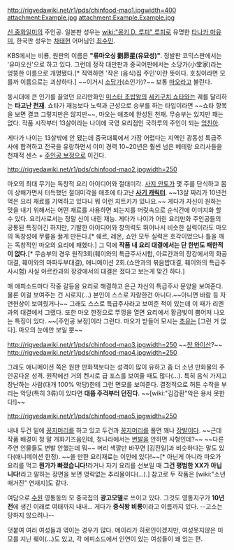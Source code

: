 http://rigvedawiki.net/r1/pds/chinfood-mao1.jpgwidth=400
attachment:Example.jpg
attachment:Example.Example.jpg

[[신 중화일미]]의 주인공. 일본판 성우는 [[wiki:"몽키 D. 루피" 루피]]로 유명한 [[타나카 마유미]], 한국판 성우는 [[차태현]] 어머님인 [[최수민]].

KBS에서는 비룡, 원판의 이름은 '''"류마오싱 劉昴星(유묘성)"'''. 정발판 코믹스판에서는 '유마오신'으로 하고 있다. 그런데 정작 대만판과 중국어판에서는 소당가(小堂家)라는 엉뚱한 이름으로 개명됐다.[* 직역하면 '작은 (음식)집 주인'이란 뜻이다. 호칭이라면 모를까 이름으로는 괴상하다.] ~~이거시 [[소]]당가(소인가)?~~ 보통 [[마오]]라고 불린다.

동시대에 큰 인기를 끌었던 요리만화인 [[미스터 초밥왕]]의 [[세키구치 쇼타]]와는 궤를 달리하는 '''타고난 [[천재]]'''. 쇼타가 재능보다 노력과 근성으로 승부를 하는 타입이라면 ~~쇼타 항목을 보면 결코 그렇지만은 않지만~~, 마오는 애초에 완성된 천재. 무승부는 있지만 패는 없다. 작품 시작부터 13살이라는 나이에 국영 요리점인 국하루의 주인이 되는 [[엄친아]].

게다가 나이는 13살밖에 안 됐는데 중국대륙에서 가장 어렵다는 지역인 광동성 특급주사에 합격하고 전국을 유랑하면서 이미 경력 10~20년은 훨씬 넘은 베테랑 요리사들을 천재적 센스 + [[주인공 보정]]으로 이긴다.

http://rigvedawiki.net/r1/pds/chinfood-mao2.jpgwidth=250

마오의 최대 무기는 독창적 요리 아이디어와 절대미각. [[사지 안토]]가 몇 주를 단식하고 몸이 상해가면서 터득했던 절대미각을 애초에 타고난 '''[[사기 캐릭터]]'''. ~~13살 짜리가 10년전 먹은 요리 재료를 기억하고 있다니 뭐 이런 치트키가 있나요.~~ 게다가 자신이 원하는 맛을 내기 위해서는 어떤 재료를 사용하면 되는지를 머릿속으로 순식간에 이미지화 할 수 있다. 요리사로서는 정말 신이 내린 재능. 게다가 나이가 어린 요리만화 주인공들의 공통된 특징이긴 하지만, 기발한 아이디어와 창의력도 뛰어나서 비슷한 실력이라도 마오의 독창성에 무릎을 꿇게 만든다.[* 쉐르, 레온, 쇼안 모두 실력은 호각이었으나 틀을 깨는 독창적인 마오의 요리에 패했다.] 그 덕에 '''작품 내 요리 대결에서는 단 한번도 패한적이 없다.'''[* 무승부의 경우 원작3회(훼이와의 특급주사시험, 아르칸과의 장강에서의 화공대결, 훼이와의 마파두부대결), 애니메이션 2회.(쇼안과의 볶음밥대결, 훼이와의 특급주사시험) 사실 아르칸과의 장강에서의 대결은 졌다고 보는게 맞긴 하다.]

매 에피소드마다 작중 갈등을 요리로 해결하고 은근 자신의 특급주사 문양을 보여준다. 물론 이걸 보여주는 건 시로지(…) 본인이 스스로 자랑한건 아니다.~~아니면 바람 등 자연현상이 보여줬거나~~ 그래도 스스로 특급주사라고 보여준 적이 있는데 이 때가 리엔과의 대결에서 그랬다. 또한 마오 한정으로 뚜껑을 열면 요리에서 황금빛이 뿜어져 나오는 특징이 있다. ~~[주인공 보정]이라 그런다. 마오가 받들어 모시는 [[초유(신 중화일미)|초유]]는 [그런 거 없다]. 마오의 눈에만 보일 뿐~~

http://rigvedawiki.net/r1/pds/chinfood-mao3.jpgwidth=250
~~[[챵 와이산]]?~~
http://rigvedawiki.net/r1/pds/chinfood-mao4.jpgwidth=250

그래도 애니메이션 쪽은 원판 만화책보다는 성격이 많이 유하고 좀 더 소년 만화물의 주인공다운 성격. 원작에선 거의 켄시로 급 포스를 보여줄 때도 많다(…). 특히 음식 가지고 장난하는 사람(대개 100% 악당)한테 그런 면모를 보여준다. 결정적으로 허튼 수작을 부리는 악당(특히 3류)이 있다면 '''대뜸 주걱부터 던진다.''' ~~[wiki:"김갑환"악은 용서 못한다!]~~

http://rigvedawiki.net/r1/pds/chinfood-mao5.jpgwidth=250

내내 두건 밑에 [[꽁지머리]]를 하고 있고 두건과 [[꽁지머리]]를 풀면 꽤나 [[장발]]이다. ~~근데 작품 배경이 청 말 개화기즈음인데, 청나라에서는 [[변발]]을 안하면 사형인데?~~ ~~다른 주연 인물들도 변발 안했는데 뭐~~ 머리 색깔만 바꾸면 [김전일]과 비슷하다는 말도 있다(애니메이션 한정). ~~쓸 만한 요리재료는 이안에 있다!~~[* 아닌게 아니라 마오가 요리를 먹고 '''뭔가가 빠졌습니다!'''라거나 자기 요리를 선보일 때 '''그건 평범한 XX가 아닙니다!'''라고 말하는 장면을 보면 영락없는 추리물이다(…).] 참고로 두 작품은 [wiki:"소년 매거진" 연재지]도 같다.

여담으로 [[수원]] 영통동의 모 중국집의 '''광고모델'''로 쓰이고 있다. 그것도 영통지구가 '''10년 전'''에 생긴 이래로 여태까지 내내… 게다가 '''중식왕 비룡'''이라고 이름까지 있다. --고소는 당하지 않으려나--

덧붙여 여러 여성들과 엮이는 경우가 많다. 메이리가 히로인이겠지만, 여성못지않은 미모를 지닌 훼이(…)도 있고, 각 에피소드에서 인연이 있는 여성들이 꽤 있는 편.
